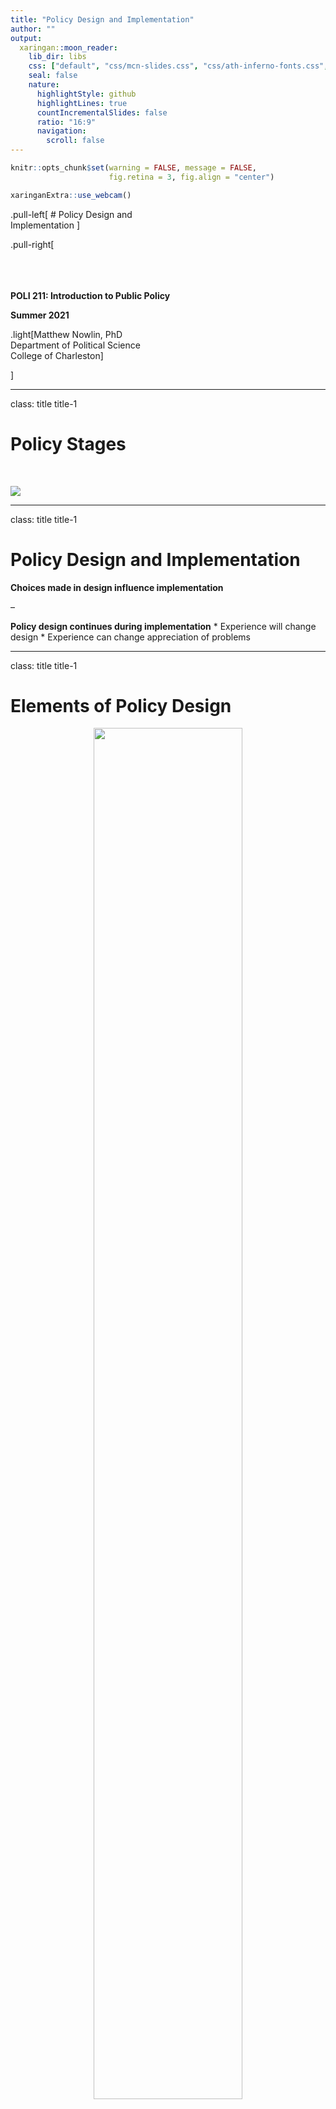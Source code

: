 ```yaml
---
title: "Policy Design and Implementation"
author: ""
output:
  xaringan::moon_reader:
    lib_dir: libs
    css: ["default", "css/mcn-slides.css", "css/ath-inferno-fonts.css", "css/animate.css"]
    seal: false
    nature:
      highlightStyle: github
      highlightLines: true
      countIncrementalSlides: false
      ratio: "16:9"
      navigation:
        scroll: false
---
```

  
```r
knitr::opts_chunk$set(warning = FALSE, message = FALSE, 
                      fig.retina = 3, fig.align = "center")
```

```r
xaringanExtra::use_webcam()
```

.pull-left[
# Policy Design and <br> Implementation 
<figure>
  <img src="sticker.jpg" width="%">
</figure>
]

.pull-right[

</br>
</br>
</br>
**POLI 211: Introduction to Public Policy**

**Summer 2021**

.light[Matthew Nowlin, PhD<br>
Department of Political Science<br>
College of Charleston
]

]

---

class: title title-1

# Policy Stages 

</br>

![](img/stages.png)

---

class: title title-1

# Policy Design and Implementation

**Choices made in design influence implementation** 

--

**Policy design continues during implementation** 
* Experience will change design
* Experience can change appreciation of problems

---

class: title title-1

# Elements of Policy Design 

<figure>
<center>
  <img src="img/design.png" width="75%">
</figure>


---

class: title title-1

# Policy Implementation 

> The process by which policies enacted by government are put into effect by the relevant agencies 

--

* Policy design and implementation are not separate

--

* Legislative intent is often unclear

--

* Bureaucracies have discretion 

--

* A policy is generally useless if it isn’t implemented

--

* Implementation battles are also where significant power and debate come in


---

class: title title-1

# Top-Down Approach

**Design starts at the top — highest-level policy designers** 

--

**Assumes**
.pull-left[
* Clear goals
* Clear tools
* Single statute or other authority
]

.pull-right[
* Clear implementation chain
* Knowledge of capacity and commitment of implementers
]

---

class: title title-1

# Bottom-Up Approach 

**Start from perspective of _street-level bureaucrats_** 

--

* Elmore: _backward mapping_ of the implementation system

--

* Recognizes that goals are ambiguous

--

* Does not require a single statute or “policy”

--

* Better accommodates a “network” of implementation actors

--

**Implementation best understood as a mix of top-down and bottom-up** 

